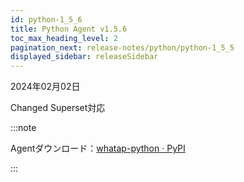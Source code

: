 ```yaml
---
id: python-1_5_6
title: Python Agent v1.5.6
toc_max_heading_level: 2
pagination_next: release-notes/python/python-1_5_5
displayed_sidebar: releaseSidebar
---
```


2024年02月02日

<Status>Changed</Status> Superset対応

:::note

Agentダウンロード：[whatap-python · PyPI](https://pypi.org/project/whatap-python/1.5.6/)

:::
